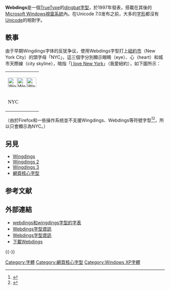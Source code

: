 {{noteTA|G1=IT}}
{{Infobox font
| name    = Webdings
| image   = [[File:Webdings_font.svg|235px]]
| style   = [[Dingbat|Dingbat]]
| releasedate    = 1997年
| creator = {{link-en|文生·康奈爾|Vincent Connare}}<br />Sue Lightfoot<br />Ian Patterson<br />Geraldine Wade
| foundry = [[微軟|微軟]]
| sample =[[File:Webdings-big.png|250px]]
}}

'''Webdings'''是一個[[TrueType|TrueType]]的[[dingbat|dingbat]][[電腦字型|字型]]，於1997年發表，搭載在其後的[[Microsoft_Windows|Microsoft Windows]][[視窗系統|視窗系統]]內。在Unicode 7.0发布之前，大多的[[字形|字形]]都沒有[[Unicode|Unicode]]的相對字。

== 軼事 ==
由于早期Wingdings字体的反犹争议，使用Webdings字型打上[[紐約市|紐約市]]（New York City）的頭字母「NYC」，這三個字分別顯示眼睛（eye）、心（heart）和城市天際線（city skyline），暗指「[[I_love_New_York|I love New York]]」（我愛紐約），如下圖所示：
{| border="1" style="background:#EEEEEE; font-size:40px;" class="wikitable"
|-
| [[File:Webdings_x004e.png|30px]][[File:Webdings_x0059.png|30px]][[File:Webdings_x0043.png|30px]]
|-
| <span style="font-family: webdings;">NYC</span>
|}
（由於Firefox和一些操作系统並不支援Wingdings、Webdings等符號字型<ref>{{cite web | url=https://bugzilla.mozilla.org/show_bug.cgi?id=33127 | title=not working on Windows (not a bug per UNICODE, TrueType, XML, CSS, XHTML and HTML specs) | access-date=2011-11-02 | archive-date=2019-12-17 | archive-url=https://web.archive.org/web/20191217212559/https://bugzilla.mozilla.org/show_bug.cgi?id=33127 }}</ref><ref>{{cite web |url=http://www.alanwood.net/demos/symbol.html |title=Symbol font – Unicode alternatives for Greek and special characters in HTML |accessdate=2011-11-02 |archive-date=2010-06-11 |archive-url=https://web.archive.org/web/20100611210500/http://alanwood.net/demos/symbol.html |dead-url=no }}</ref>，所以只會顯示為NYC。）

== 另見 ==
* [[Wingdings|Wingdings]]
* [[Wingdings_2|Wingdings 2]]
* [[Wingdings_3|Wingdings 3]]
* [[網頁核心字型|網頁核心字型]]

== 参考文献 ==
{{Reflist}}

== 外部連結 ==
*[http://www.zakie.fsnet.co.uk/ChatRoomsStuff/Help/wingdingsfontchart.htm webdings和wingdings字型的字表] {{Wayback|url=http://www.zakie.fsnet.co.uk/ChatRoomsStuff/Help/wingdingsfontchart.htm |date=20080130032442 }}
*[http://www.microsoft.com/typography/fonts/font.aspx?FID=5&FNAME=Webdings  Webdings字型資訊] {{Wayback|url=http://www.microsoft.com/typography/fonts/font.aspx?FID=5&FNAME=Webdings |date=20170519113904 }}
*[http://www.microsoft.com/typography/web/fonts/webdings/default.htm  Webdings字型資訊] {{Wayback|url=http://www.microsoft.com/typography/web/fonts/webdings/default.htm |date=20171214164925 }}
*[http://prdownloads.sourceforge.net/corefonts/webdin32.exe?download  下載Webdings] {{Wayback|url=http://prdownloads.sourceforge.net/corefonts/webdin32.exe?download |date=20030212145009 }}

{{-}}
{{Windows字体}}

[[Category:字體|Category:字體]]
[[Category:網頁核心字型|Category:網頁核心字型]]
[[Category:Windows_XP字體|Category:Windows XP字體]]

{{art-stub}}
{{電腦小作品}}